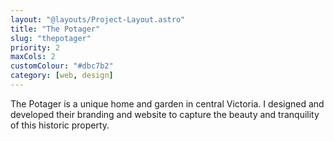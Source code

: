 ---
layout: "@layouts/Project-Layout.astro"
title: "The Potager"
slug: "thepotager"
priority: 2
maxCols: 2
customColour: "#dbc7b2"
category: [web, design]
---

The Potager is a unique home and garden in central Victoria. I designed and developed their branding and website to capture the beauty and tranquility of this historic property.

